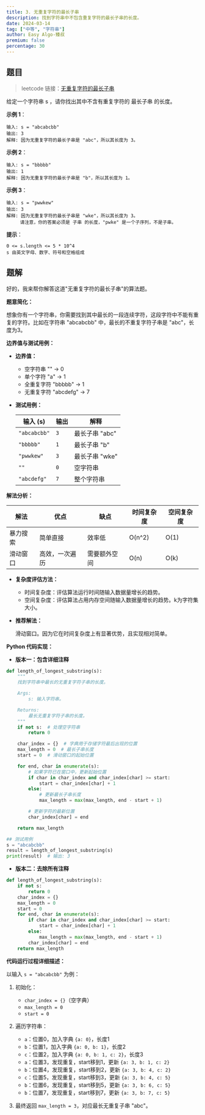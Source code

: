 ```yaml
---
title: 3. 无重复字符的最长子串
description: 找到字符串中不包含重复字符的最长子串的长度。
date: 2024-03-14
tag: ["中等", "字符串"]
author: Easy Algo-臻叔
premium: false
percentage: 30
---
```


## 题目

> leetcode 链接：[无重复字符的最长子串](https://leetcode.cn/problems/longest-substring-without-repeating-characters/)

给定一个字符串 s ，请你找出其中不含有重复字符的 最长子串 的长度。

**示例 1**：

```
输入: s = "abcabcbb"
输出: 3 
解释: 因为无重复字符的最长子串是 "abc"，所以其长度为 3。
```

**示例 2**：
```
输入: s = "bbbbb"
输出: 1
解释: 因为无重复字符的最长子串是 "b"，所以其长度为 1。
```

**示例 3**：
```
输入: s = "pwwkew"
输出: 3
解释: 因为无重复字符的最长子串是 "wke"，所以其长度为 3。
     请注意，你的答案必须是 子串 的长度，"pwke" 是一个子序列，不是子串。
```

**提示**：
```
0 <= s.length <= 5 * 10^4
s 由英文字母、数字、符号和空格组成
```

## 题解

好的，我来帮你解答这道"无重复字符的最长子串"的算法题。

**题意简化：**

想象你有一个字符串，你需要找到其中最长的一段连续字符，这段字符中不能有重复的字符。比如在字符串 "abcabcbb" 中，最长的不重复字符子串是 "abc"，长度为3。

**边界值与测试用例：**

*   **边界值：**
    *   空字符串 "" -> 0
    *   单个字符 "a" -> 1
    *   全重复字符 "bbbbb" -> 1
    *   无重复字符 "abcdefg" -> 7

*   **测试用例：**

    | 输入 (s) | 输出 | 解释 |
    |---|---|---|
    | `"abcabcbb"` | `3` | 最长子串 "abc" |
    | `"bbbbb"` | `1` | 最长子串 "b" |
    | `"pwwkew"` | `3` | 最长子串 "wke" |
    | `""` | `0` | 空字符串 |
    | `"abcdefg"` | `7` | 整个字符串 |

**解法分析：**

| 解法 | 优点 | 缺点 | 时间复杂度 | 空间复杂度 |
|---|---|---|---|---|
| 暴力搜索 | 简单直接 | 效率低 | O(n^2) | O(1) |
| 滑动窗口 | 高效，一次遍历 | 需要额外空间 | O(n) | O(k) |

*   **复杂度评估方法：**
    *   时间复杂度：评估算法运行时间随输入数据量增长的趋势。
    *   空间复杂度：评估算法占用内存空间随输入数据量增长的趋势。k为字符集大小。

*   **推荐解法：**

    滑动窗口。因为它在时间复杂度上有显著优势，且实现相对简单。

**Python 代码实现：**

*   **版本一：包含详细注释**

```python
def length_of_longest_substring(s):
    """
    找到字符串中最长的无重复字符子串的长度。

    Args:
        s: 输入字符串。

    Returns:
        最长无重复字符子串的长度。
    """
    if not s:  # 处理空字符串
        return 0

    char_index = {}  # 字典用于存储字符最后出现的位置
    max_length = 0  # 最长子串长度
    start = 0  # 滑动窗口的起始位置

    for end, char in enumerate(s):
        # 如果字符已在窗口中，更新起始位置
        if char in char_index and char_index[char] >= start:
            start = char_index[char] + 1
        else:
            # 更新最长子串长度
            max_length = max(max_length, end - start + 1)

        # 更新字符的最新位置
        char_index[char] = end

    return max_length

## 测试用例
s = "abcabcbb"
result = length_of_longest_substring(s)
print(result)  # 输出: 3
```

*   **版本二：去除所有注释**

```python
def length_of_longest_substring(s):
    if not s:
        return 0
    char_index = {}
    max_length = 0
    start = 0
    for end, char in enumerate(s):
        if char in char_index and char_index[char] >= start:
            start = char_index[char] + 1
        else:
            max_length = max(max_length, end - start + 1)
        char_index[char] = end
    return max_length
```

**代码运行过程详细描述：**

以输入 `s = "abcabcbb"` 为例：

1.  初始化：
    *   `char_index = {}`（空字典）
    *   `max_length = 0`
    *   `start = 0`

2.  遍历字符串：
    *   `a`：位置0，加入字典 `{a: 0}`，长度1
    *   `b`：位置1，加入字典 `{a: 0, b: 1}`，长度2
    *   `c`：位置2，加入字典 `{a: 0, b: 1, c: 2}`，长度3
    *   `a`：位置3，发现重复，start移到1，更新 `{a: 3, b: 1, c: 2}`
    *   `b`：位置4，发现重复，start移到2，更新 `{a: 3, b: 4, c: 2}`
    *   `c`：位置5，发现重复，start移到3，更新 `{a: 3, b: 4, c: 5}`
    *   `b`：位置6，发现重复，start移到5，更新 `{a: 3, b: 6, c: 5}`
    *   `b`：位置7，发现重复，start移到7，更新 `{a: 3, b: 7, c: 5}`

3.  最终返回 `max_length = 3`，对应最长无重复子串 "abc"。